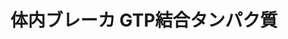 ﻿---
title: "体内ブレーカ GTP結合タンパク質"
category: "生命理工学院"
vol: 35
interviewee: "上代・伊東 "
url: ""
tags: ["タンパク","結合","体内","ブレーカ"]
pdf: "35-7.pdf"
career: ""
preface: "ＧＴＰ結合タンパク質は体内のブレーカの働きをしている。その仕組みやＧＴＰの働きについて紹介している。"
---
